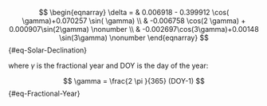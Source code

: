
$$
\begin{eqnarray}
\delta = & 0.006918 - 0.399912 \cos( \gamma)+0.070257 \sin( \gamma)  \\
         & -0.006758 \cos(2 \gamma) + 0.000907\sin(2\gamma) \nonumber \\
         & -0.002697\cos(3\gamma)+0.00148 \sin(3\gamma) \nonumber 
\end{eqnarray}
$${#eq-Solar-Declination}

where $\gamma$ is the fractional year and DOY is the day of the year:

$$
\gamma = \frac{2 \pi }{365} (DOY-1) 
$${#eq-Fractional-Year}
